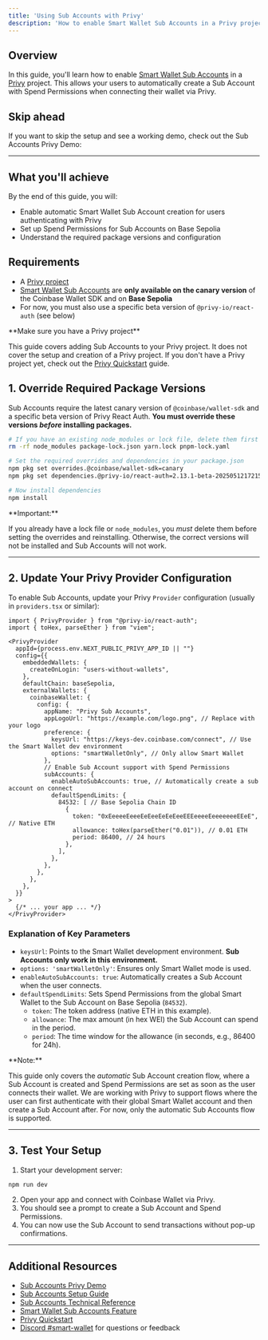 ```yaml
---
title: 'Using Sub Accounts with Privy'
description: 'How to enable Smart Wallet Sub Accounts in a Privy project'
---
```



## Overview


In this guide, you'll learn how to enable [Smart Wallet Sub Accounts](/smart-wallet/concepts/features/optional/sub-accounts) in a [Privy](https://www.privy.io/) project.
This allows your users to automatically create a Sub Account with Spend Permissions when connecting their wallet via Privy.

## Skip ahead

If you want to skip the setup and see a working demo, check out the Sub Accounts Privy Demo:

<GithubRepoCard title="Sub Accounts Privy Demo" githubUrl="https://github.com/base/demos/tree/master/smart-wallet/sub-accounts-privy" />

---

## What you'll achieve

By the end of this guide, you will:

- Enable automatic Smart Wallet Sub Account creation for users authenticating with Privy
- Set up Spend Permissions for Sub Accounts on Base Sepolia
- Understand the required package versions and configuration

## Requirements

- A [Privy project](https://docs.privy.io/guide/quickstart)
- [Smart Wallet Sub Accounts](/smart-wallet/concepts/features/optional/sub-accounts) are **only available on the canary version** of the Coinbase Wallet SDK and on **Base Sepolia**
- For now, you must also use a specific beta version of `@privy-io/react-auth` (see below)

<Info>
**Make sure you have a Privy project**

This guide covers adding Sub Accounts to your Privy project.
It does not cover the setup and creation of a Privy project.
If you don't have a Privy project yet, check out the [Privy Quickstart](https://docs.privy.io/guide/quickstart) guide.
</Info>

## 1. Override Required Package Versions

Sub Accounts require the latest canary version of `@coinbase/wallet-sdk` and a specific beta version of Privy React Auth. **You must override these versions _before_ installing packages.**

```bash Terminal
# If you have an existing node_modules or lock file, delete them first
rm -rf node_modules package-lock.json yarn.lock pnpm-lock.yaml

# Set the required overrides and dependencies in your package.json
npm pkg set overrides.@coinbase/wallet-sdk=canary
npm pkg set dependencies.@privy-io/react-auth=2.13.1-beta-20250512172154

# Now install dependencies
npm install
```

<Warning>
**Important:**

If you already have a lock file or `node_modules`, you _must_ delete them before setting the overrides and reinstalling. Otherwise, the correct versions will not be installed and Sub Accounts will not work.
</Warning>

---

## 2. Update Your Privy Provider Configuration

To enable Sub Accounts, update your Privy `Provider` configuration (usually in `providers.tsx` or similar):

```tsx providers.tsx
import { PrivyProvider } from "@privy-io/react-auth";
import { toHex, parseEther } from "viem";

<PrivyProvider
  appId={process.env.NEXT_PUBLIC_PRIVY_APP_ID || ""}
  config={{
    embeddedWallets: {
      createOnLogin: "users-without-wallets",
    },
    defaultChain: baseSepolia,
    externalWallets: {
      coinbaseWallet: {
        config: {
          appName: "Privy Sub Accounts",
          appLogoUrl: "https://example.com/logo.png", // Replace with your logo
          preference: {
            keysUrl: "https://keys-dev.coinbase.com/connect", // Use the Smart Wallet dev environment
            options: "smartWalletOnly", // Only allow Smart Wallet
          },
          // Enable Sub Account support with Spend Permissions
          subAccounts: {
            enableAutoSubAccounts: true, // Automatically create a sub account on connect
            defaultSpendLimits: {
              84532: [ // Base Sepolia Chain ID
                {
                  token: "0xEeeeeEeeeEeEeeEeEeEeeEEEeeeeEeeeeeeeEEeE", // Native ETH
                  allowance: toHex(parseEther("0.01")), // 0.01 ETH
                  period: 86400, // 24 hours
                },
              ],
            },
          },
        },
      },
    },
  }}
>
  {/* ... your app ... */}
</PrivyProvider>
```

### Explanation of Key Parameters

- `keysUrl`: Points to the Smart Wallet development environment. **Sub Accounts only work in this environment.**
- `options: 'smartWalletOnly'`: Ensures only Smart Wallet mode is used.
- `enableAutoSubAccounts: true`: Automatically creates a Sub Account when the user connects.
- `defaultSpendLimits`: Sets Spend Permissions from the global Smart Wallet to the Sub Account on Base Sepolia (`84532`).
  - `token`: The token address (native ETH in this example).
  - `allowance`: The max amount (in hex WEI) the Sub Account can spend in the period.
  - `period`: The time window for the allowance (in seconds, e.g., 86400 for 24h).

<Note>
**Note:**

This guide only covers the _automatic_ Sub Account creation flow, where a Sub Account is created and Spend Permissions are set as soon as the user connects their wallet. We are working with Privy to support flows where the user can first authenticate with their global Smart Wallet account and then create a Sub Account after. For now, only the automatic Sub Accounts flow is supported.
</Note>

---

## 3. Test Your Setup

1. Start your development server:

```bash Terminal
npm run dev
```

2. Open your app and connect with Coinbase Wallet via Privy.
3. You should see a prompt to create a Sub Account and Spend Permissions.
4. You can now use the Sub Account to send transactions without pop-up confirmations.

---

## Additional Resources

- [Sub Accounts Privy Demo](https://github.com/base/demos/tree/master/smart-wallet/sub-accounts-privy)
- [Sub Accounts Setup Guide](/smart-wallet/guides/sub-accounts/setup)
- [Sub Accounts Technical Reference](/smart-wallet/technical-reference/sdk/sub-account-reference)
- [Smart Wallet Sub Accounts Feature](/smart-wallet/concepts/features/optional/sub-accounts)
- [Privy Quickstart](https://docs.privy.io/guide/quickstart)
- [Discord #smart-wallet](https://discord.com/invite/cdp) for questions or feedback
